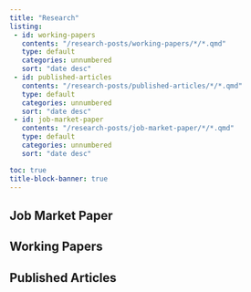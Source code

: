 ```yaml
---
title: "Research"
listing:
 - id: working-papers
   contents: "/research-posts/working-papers/*/*.qmd"
   type: default
   categories: unnumbered
   sort: "date desc"
 - id: published-articles
   contents: "/research-posts/published-articles/*/*.qmd"
   type: default
   categories: unnumbered
   sort: "date desc"
 - id: job-market-paper
   contents: "/research-posts/job-market-paper/*/*.qmd"
   type: default
   categories: unnumbered
   sort: "date desc"

toc: true
title-block-banner: true
---
```


## Job Market Paper

:::{#job-market-paper}
:::

## Working Papers

:::{#working-papers}
:::

## Published Articles

:::{#published-articles}
:::
